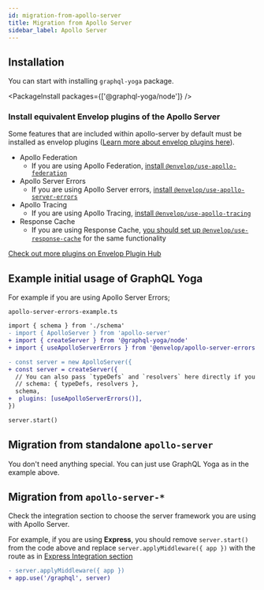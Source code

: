 ```yaml
---
id: migration-from-apollo-server
title: Migration from Apollo Server
sidebar_label: Apollo Server
---
```


## Installation

You can start with installing `graphql-yoga` package.

<PackageInstall packages={['@graphql-yoga/node']} />

### Install equivalent **Envelop** plugins of the Apollo Server

Some features that are included within apollo-server by default must be installed as envelop plugins ([Learn more about envelop plugins here](/docs/features/envelop-plugins)).

- Apollo Federation
  - If you are using Apollo Federation, [install `@envelop/use-apollo-federation`](https://www.envelop.dev/plugins/use-apollo-federation)
- Apollo Server Errors
  - If you are using Apollo Server errors, [install `@envelop/use-apollo-server-errors`](https://www.envelop.dev/plugins/use-apollo-server-errors)
- Apollo Tracing
  - If you are using Apollo Tracing, [install `@envelop/use-apollo-tracing`](https://www.envelop.dev/plugins/use-apollo-tracing)
- Response Cache
  - If you are using Response Cache, [you should set up `@envelop/use-response-cache`](https://www.envelop.dev/plugins/use-response-cache) for the same functionality

[Check out more plugins on Envelop Plugin Hub](https://www.envelop.dev/plugins)

## Example initial usage of GraphQL Yoga

For example if you are using Apollo Server Errors;

`apollo-server-errors-example.ts`

```diff
import { schema } from './schema'
- import { ApolloServer } from 'apollo-server'
+ import { createServer } from '@graphql-yoga/node'
+ import { useApolloServerErrors } from '@envelop/apollo-server-errors'

- const server = new ApolloServer({
+ const server = createServer({
  // You can also pass `typeDefs` and `resolvers` here directly if you previously use `ApolloServer` constructor to build your `GraphQLSchema`
  // schema: { typeDefs, resolvers },
  schema,
+  plugins: [useApolloServerErrors()],
})

server.start()
```

## Migration from standalone `apollo-server`

You don't need anything special. You can just use GraphQL Yoga as in the example above.

## Migration from `apollo-server-*`

Check the integration section to choose the server framework you are using with Apollo Server.

For example, if you are using **Express**, you should remove `server.start()` from the code above and replace `server.applyMiddleware({ app })` with the route as in [Express Integration section](/docs/integrations/integration-with-express)

```diff
- server.applyMiddleware({ app })
+ app.use('/graphql', server)
```
